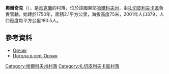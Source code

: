 {{no footnotes|time=2015-10-09T05:08:56+00:00}}
{{coord|49|12|26|N|35|4|8|E|scale:100000_region:UA|display=title}}

'''奧爾奇克'''（{{lang-uk|Орчик}}），是[[烏克蘭|烏克蘭]]的村落，位於該國東部[[哈爾科夫州|哈爾科夫州]]，由[[扎切皮利夫卡區|扎切皮利夫卡區]]負責管轄，始建於1750年，面積2.1平方公里，海拔高度75米，2001年人口379，人口密度每平方公里180.5人。

==參考資料==
* [http://w1.c1.rada.gov.ua/pls/z7502/A005?rdat1=09.01.2009&rf7571=33017 Орчик]{{dead link|date=2017年12月 |bot=InternetArchiveBot |fix-attempted=yes }}
* [http://weather.in.ua/ua/har'kovskaja/19135 Погода в селі Орчик] {{Wayback|url=http://weather.in.ua/ua/har'kovskaja/19135 |date=20210116050644 }}

{{DEFAULTSORT:Орчик}}
[[Category:哈爾科夫州村落|Category:哈爾科夫州村落]]
[[Category:扎切皮利夫卡區村落|Category:扎切皮利夫卡區村落]]


{{Kharkiv-geo-stub}}
